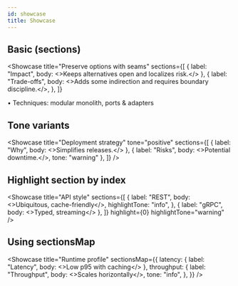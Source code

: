 ```yaml
---
id: showcase
title: Showcase
---
```



## Basic (sections)

<Showcase
  title="Preserve options with seams"
  sections={[
    { label: "Impact", body: <>Keeps alternatives open and localizes risk.</> },
    {
      label: "Trade-offs",
      body: <>Adds some indirection and requires boundary discipline.</>,
    },
  ]}
>
  • Techniques: modular monolith, ports & adapters
</Showcase>

## Tone variants

<Showcase
  title="Deployment strategy"
  tone="positive"
  sections={[
    { label: "Why", body: <>Simplifies releases.</> },
    { label: "Risks", body: <>Potential downtime.</>, tone: "warning" },
  ]}
/>

## Highlight section by index

<Showcase
  title="API style"
  sections={[
    {
      label: "REST",
      body: <>Ubiquitous, cache-friendly</>,
      highlightTone: "info",
    },
    { label: "gRPC", body: <>Typed, streaming</> },
  ]}
  highlight={0}
  highlightTone="warning"
/>

## Using sectionsMap

<Showcase
  title="Runtime profile"
  sectionsMap={{
    latency: { label: "Latency", body: <>Low p95 with caching</> },
    throughput: {
      label: "Throughput",
      body: <>Scales horizontally</>,
      tone: "info",
    },
  }}
/>
